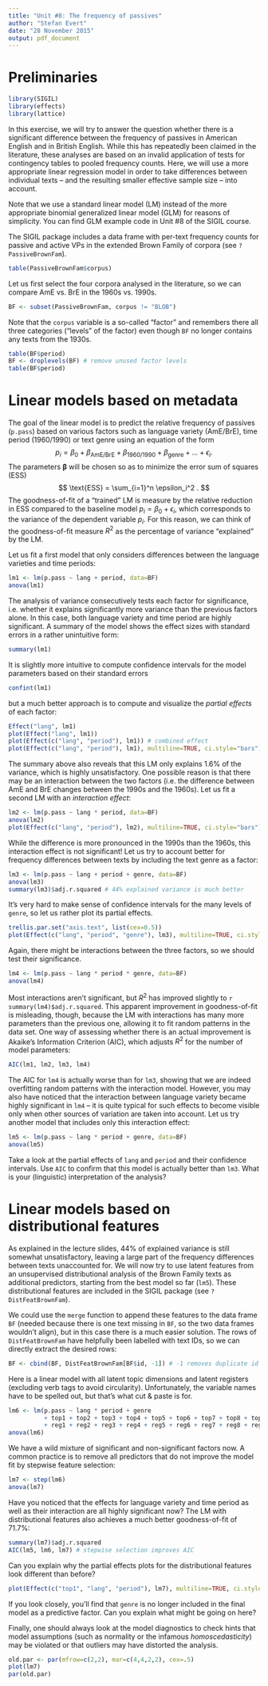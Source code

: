 ```yaml
---
title: "Unit #8: The frequency of passives"
author: "Stefan Evert"
date: "28 November 2015"
output: pdf_document
--- 
```


# Preliminaries

```r
library(SIGIL)
library(effects)
library(lattice)
```

In this exercise, we will try to answer the question whether there is a significant difference between the frequency of passives in American English and in British English.  While this has repeatedly been claimed in the literature, these analyses are based on an invalid application of tests for contingency tables to pooled frequency counts.  Here, we will use a more appropriate linear regression model in order to take differences between individual texts -- and the resulting smaller effective sample size -- into account.

Note that we use a standard linear model (LM) instead of the more appropriate binomial generalized linear model (GLM) for reasons of simplicity.  You can find GLM example code in Unit #8 of the SIGIL course.

The SIGIL package includes a data frame with per-text frequency counts for passive and active VPs in the extended Brown Family of corpora (see `?PassiveBrownFam`).

```r
table(PassiveBrownFam$corpus)
```

Let us first select the four corpora analysed in the literature, so we can compare AmE vs. BrE in the 1960s vs. 1990s.
```r
BF <- subset(PassiveBrownFam, corpus != "BLOB")
```

Note that the `corpus` variable is a so-called "factor" and remembers there all three categories ("levels" of the factor) even though `BF` no longer contains any texts from the 1930s.

```r
table(BF$period)
BF <- droplevels(BF) # remove unused factor levels
table(BF$period)
```

# Linear models based on metadata

The goal of the linear model is to predict the relative frequency of passives (`p.pass`) based on various factors such as language variety (AmE/BrE), time period (1960/1990) or text genre using an equation of the form
$$
p_i = \beta_0 + \beta_{\text{AmE/BrE}} + \beta_{\text{1960/1990}} + \beta_{\text{genre}} + \ldots + \epsilon_i .
$$
The parameters $\mathbf{\beta}$ will be chosen so as to minimize the error sum of squares (ESS)
$$
\text{ESS} = \sum_{i=1}^n \epsilon_i^2 .
$$
The goodness-of-fit of a "trained" LM is measure by the relative reduction in ESS compared to the baseline model $p_i = \beta_0 + \epsilon_i$, which corresponds to the variance of the dependent variable $p_i$.  For this reason, we can think of the goodness-of-fit measure $R^2$ as the percentage of variance "explained" by the LM.

Let us fit a first model that only considers differences between the language varieties and time periods:

```r
lm1 <- lm(p.pass ~ lang + period, data=BF)
anova(lm1)
```

The analysis of variance consecutively tests each factor for significance, i.e. whether it explains significantly more variance than the previous factors alone.  In this case, both language variety and time period are highly significant.  A summary of the model shows the effect sizes with standard errors in a rather unintuitive form:

```r
summary(lm1)
```

It is slightly more intuitive to compute confidence intervals for the model parameters based on their standard errors

```r
confint(lm1)
```

but a much better approach is to compute and visualize the _partial effects_ of each factor:

```r
Effect("lang", lm1)
plot(Effect("lang", lm1))
plot(Effect(c("lang", "period"), lm1)) # combined effect
plot(Effect(c("lang", "period"), lm1), multiline=TRUE, ci.style="bars")
```

The summary above also reveals that this LM only explains 1.6% of the variance, which is highly unsatisfactory.  One possible reason is that there may be an interaction between the two factors (i.e. the difference between AmE and BrE changes between the 1990s and the 1960s).  Let us fit a second LM with an _interaction effect_:

```r
lm2 <- lm(p.pass ~ lang * period, data=BF)
anova(lm2)
plot(Effect(c("lang", "period"), lm2), multiline=TRUE, ci.style="bars")
```

While the difference is more pronounced in the 1990s than the 1960s, this interaction effect is not significant!  Let us try to account better for frequency differences between texts by including the text genre as a factor:

```r
lm3 <- lm(p.pass ~ lang + period + genre, data=BF)
anova(lm3)
summary(lm3)$adj.r.squared # 44% explained variance is much better
```

It's very hard to make sense of confidence intervals for the many levels of `genre`, so let us rather plot its partial effects.

```r
trellis.par.set("axis.text", list(cex=0.5))
plot(Effect(c("lang", "period", "genre"), lm3), multiline=TRUE, ci.style="bars", rotx=45)
```

Again, there might be interactions between the three factors, so we should test their significance.

```r
lm4 <- lm(p.pass ~ lang * period * genre, data=BF)
anova(lm4)
```

Most interactions aren't significant, but $R^2$ has improved slightly to `r summary(lm4)$adj.r.squared`.  This apparent improvement in goodness-of-fit is misleading, though, because the LM with interactions has many more parameters than the previous one, allowing it to fit random patterns in the data set.  One way of assessing whether there is an actual improvement is Akaike's Information Criterion (AIC), which adjusts $R^2$ for the number of model parameters:

```r
AIC(lm1, lm2, lm3, lm4)
```

The AIC for `lm4` is actually worse than for `lm3`, showing that we are indeed overfitting random patterns with the interaction model.  However, you may also have noticed that the interaction between language variety became highly significant in `lm4` -- it is quite typical for such effects to become visible only when other sources of variation are taken into account.  Let us try another model that includes only this interaction effect:

```r
lm5 <- lm(p.pass ~ lang * period + genre, data=BF)
anova(lm5)
```

Take a look at the partial effects of `lang` and `period` and their confidence intervals.  Use `AIC` to confirm that this model is actually better than `lm3`.  What is your (linguistic) interpretation of the analysis?

# Linear models based on distributional features

As explained in the lecture slides, 44% of explained variance is still somewhat unsatisfactory, leaving a large part of the frequency differences between texts unaccounted for.  We will now try to use latent features from an unsupervised distributional analysis of the Brown Family texts as additional predictors, starting from the best model so far (`lm5`).  These distributional features are included in the SIGIL package (see `?DistFeatBrownFam`).

We could use the `merge` function to append these features to the data frame `BF` (needed because there is one text missing in `BF`, so the two data frames wouldn't align), but in this case there is a much easier solution.  The rows of `DistFeatBrownFam` have helpfully been labelled with text IDs, so we can directly extract the desired rows:

```r
BF <- cbind(BF, DistFeatBrownFam[BF$id, -1]) # -1 removes duplicate id column
```

Here is a linear model with all latent topic dimensions and latent registers (excluding verb tags to avoid circularity).  Unfortunately, the variable names have to be spelled out, but that's what cut & paste is for.

```r
lm6 <- lm(p.pass ~ lang * period + genre
          + top1 + top2 + top3 + top4 + top5 + top6 + top7 + top8 + top9 
          + reg1 + reg2 + reg3 + reg4 + reg5 + reg6 + reg7 + reg8 + reg9, data=BF)
anova(lm6)
```

We have a wild mixture of significant and non-significant factors now.  A common practice is to remove all predictors that do not improve the model fit by stepwise feature selection:

```r
lm7 <- step(lm6)
anova(lm7)
```

Have you noticed that the effects for language variety and time period as well as their interaction are all highly significant now?  The LM with distributional features also achieves a much better goodness-of-fit of 71.7%:

```r
summary(lm7)$adj.r.squared
AIC(lm5, lm6, lm7) # stepwise selection improves AIC
```

Can you explain why the partial effects plots for the distributional features look different than before?

```r
plot(Effect(c("top1", "lang", "period"), lm7), multiline=TRUE, ci.style="bands")
```

If you look closely, you'll find that `genre` is no longer included in the final model as a predictive factor.  Can you explain what might be going on here?

Finally, one should always look at the model diagnostics to check hints that model assumptions (such as normality or the infamous _homoscedasticity_) may be violated or that outliers may have distorted the analysis.

```r
old.par <- par(mfrow=c(2,2), mar=c(4,4,2,2), cex=.5)
plot(lm7)
par(old.par)
```



